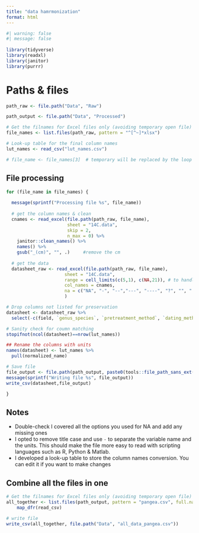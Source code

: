```yaml
---
title: "data hamrmonization"
format: html
---
```


```r
#| warning: false 
#| message: false
  
library(tidyverse)
library(readxl)
library(janitor)
library(purrr)
```

# Paths & files

```r
path_raw <- file.path("Data", "Raw")

path_output <- file.path("Data", "Processed")

# Get the filnames for Excel files only (avoiding temporary open file)
file_names <- list.files(path_raw, pattern = "^[^~]*xlsx")

# Look-up table for the final column names
lut_names <- read_csv("lut_names.csv")

# file_name <- file_names[3]  # temporary will be replaced by the loop
```


## File processing

```r

for (file_name in file_names) {
  
  message(sprintf("Processing file %s", file_name))
  
  # get the column names & clean
  cnames <- read_excel(file.path(path_raw, file_name), 
                       sheet = "14C.data", 
                       skip = 2, 
                       n_max = 0) %>% 
    janitor::clean_names() %>%
    names() %>%
    gsub("_(cm)", "", .)     #remove the cm
  
  # get the data
  datasheet_raw <- read_excel(file.path(path_raw, file_name), 
                      sheet = "14C.data", 
                      range = cell_limits(c(5,1), c(NA,21)), # to handle when last column has no values
                      col_names = cnames, 
                      na = c("NA", "-", "--","---", "----", "?", "", " ") # YOU WILL NEED TO ADD ANY OTHER PATTTERN YOU USED FOR NAs
                      )

# Drop columns not listed for preservation
datasheet <- datasheet_raw %>%
  select(-c(field, `genus_species`, `pretreatment_method`, `dating_method`, `analysis_type`))

# Sanity check for coumn matching
stopifnot(ncol(datasheet)==nrow(lut_names))

## Rename the columns with units
names(datasheet) <- lut_names %>%
  pull(normalized_name)

# Save file
file_output <- file.path(path_output, paste0(tools::file_path_sans_ext(file_name), "_pangea.csv"))
message(sprintf("Writing file %s", file_output))
write_csv(datasheet,file_output)

}
```

## Notes

- Double-check I covered all the options you used for NA and add any missing ones
- I opted to remove title case and use `-` to separate the variable name and the units. This should make the file more easy to read with scripting languages such as R, Python & Matlab.
- I developed a look-up table to store the column names conversion. You can edit it if you want to make changes




## Combine all the files in one

```r
# Get the filnames for Excel files only (avoiding temporary open file)
all_together <- list.files(path_output, pattern = "pangea.csv", full.names = TRUE) %>%
    map_dfr(read_csv) 

# write file
write_csv(all_together, file.path("Data", "all_data_pangea.csv"))
```




